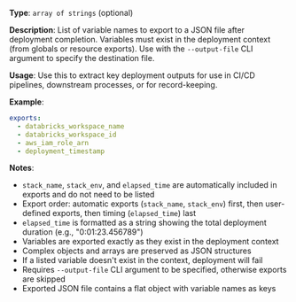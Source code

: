 **Type**: `array of strings` (optional)

**Description**: List of variable names to export to a JSON file after deployment completion. Variables must exist in the deployment context (from globals or resource exports). Use with the `--output-file` CLI argument to specify the destination file.

**Usage**: Use this to extract key deployment outputs for use in CI/CD pipelines, downstream processes, or for record-keeping.

**Example**:

```yaml
exports:
  - databricks_workspace_name
  - databricks_workspace_id  
  - aws_iam_role_arn
  - deployment_timestamp
```

**Notes**:
- `stack_name`, `stack_env`, and `elapsed_time` are automatically included in exports and do not need to be listed
- Export order: automatic exports (`stack_name`, `stack_env`) first, then user-defined exports, then timing (`elapsed_time`) last
- `elapsed_time` is formatted as a string showing the total deployment duration (e.g., "0:01:23.456789")
- Variables are exported exactly as they exist in the deployment context
- Complex objects and arrays are preserved as JSON structures  
- If a listed variable doesn't exist in the context, deployment will fail
- Requires `--output-file` CLI argument to be specified, otherwise exports are skipped
- Exported JSON file contains a flat object with variable names as keys